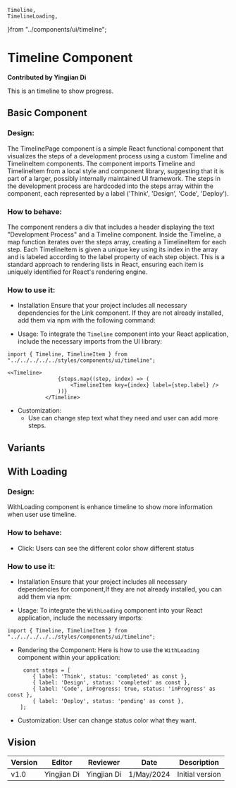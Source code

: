     Timeline,
    TimelineLoading,
}from "../components/ui/timeline";


# Timeline Component
**Contributed by Yingjian Di**

This is an timeline to show progress.

## Basic Component
### Design:
The TimelinePage component is a simple React functional component that visualizes the steps of a development process using a custom Timeline and TimelineItem components. The component imports Timeline and TimelineItem from a local style and component library, suggesting that it is part of a larger, possibly internally maintained UI framework. The steps in the development process are hardcoded into the steps array within the component, each represented by a label ('Think', 'Design', 'Code', 'Deploy').

### How to behave:
The component renders a div that includes a header displaying the text "Development Process" and a Timeline component. Inside the Timeline, a map function iterates over the steps array, creating a TimelineItem for each step. Each TimelineItem is given a unique key using its index in the array and is labeled according to the label property of each step object. This is a standard approach to rendering lists in React, ensuring each item is uniquely identified for React's rendering engine.
### How to use it:
- Installation
Ensure that your project includes all necessary dependencies for the Link component. If they are not already installed, add them via npm with the following command: 

- Usage:
To integrate the `Timeline` component into your React application, include the necessary imports from the UI library:
```
import { Timeline, TimelineItem } from "../../../../../styles/components/ui/timeline";
```
```
<<Timeline>
                {steps.map((step, index) => (
                    <TimelineItem key={index} label={step.label} />
                ))}
            </Timeline>
```

- Customization:
     - Use can change step text what they need and user can add more steps.
<Timeline />

## Variants
## With Loading
### Design:
WithLoading component is enhance timeline to show more information when user use timeline.
### How to behave:
- Click: Users can see the different color show different status
### How to use it:

- Installation
Ensure that your project includes all necessary dependencies for component,If they are not already installed, you can add them via npm:

- Usage:
To integrate the `WithLoading` component into your React application, include the necessary imports:
```
import { Timeline, TimelineItem } from "../../../../../styles/components/ui/timeline";
```
- Rendering the Component:
Here is how to use the `WithLoading` component within your application:
```
     const steps = [
        { label: 'Think', status: 'completed' as const }, 
        { label: 'Design', status: 'completed' as const },
        { label: 'Code', inProgress: true, status: 'inProgress' as const },
        { label: 'Deploy', status: 'pending' as const },
    ];
```
- Customization:
User can change status color what they want.

<TimelineLoading />


## Vision
| Version | Editor      |Reviewer     | Date       | Description     |
|---------|-------------|-------------|------------|-----------------|
| v1.0    | Yingjian Di |Yingjian Di  | 1/May/2024 | Initial version |

